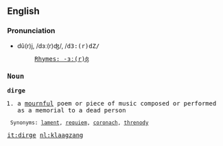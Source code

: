 ==English==
===Pronunciation===
*dû(r)j, /dɜː(r)ʤ/, /<tt>d3:(r)dZ/
*:[[Rhymes:English:-ɜː(r)ʤ|Rhymes: -ɜː(r)ʤ]]
===Noun===
'''dirge'''

#a [[mourn]]ful poem or piece of music composed or performed as a memorial to a dead person
   

  Synonyms: [[lament]], [[requiem]], [[coronach]], [[threnody]]

[[it:dirge]]
[[nl:klaagzang]]